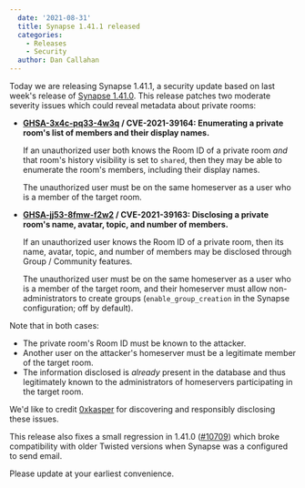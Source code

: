 ```yaml
---
  date: '2021-08-31'
  title: Synapse 1.41.1 released
  categories:
    - Releases
    - Security
  author: Dan Callahan
---
```


Today we are releasing Synapse 1.41.1, a security update based on last week's release of [Synapse 1.41.0](https://matrix.org/blog/2021/08/24/synapse-1-41-0-released). This release patches two moderate severity issues which could reveal metadata about private rooms:

- **[GHSA-3x4c-pq33-4w3q](https://github.com/matrix-org/synapse/security/advisories/GHSA-3x4c-pq33-4w3q) / CVE-2021-39164: Enumerating a private room's list of members and their display names.**

  If an unauthorized user both knows the Room ID of a private room *and* that room's history visibility is set to `shared`, then they may be able to enumerate the room's members, including their display names.

  The unauthorized user must be on the same homeserver as a user who is a member of the target room.

- **[GHSA-jj53-8fmw-f2w2](https://github.com/matrix-org/synapse/security/advisories/GHSA-jj53-8fmw-f2w2) / CVE-2021-39163: Disclosing a private room's name, avatar, topic, and number of members.**

  If an unauthorized user knows the Room ID of a private room, then its name, avatar, topic, and number of members may be disclosed through Group / Community features.

  The unauthorized user must be on the same homeserver as a user who is a member of the target room, and their homeserver must allow non-administrators to create groups (`enable_group_creation` in the Synapse configuration; off by default).

Note that in both cases:

- The private room's Room ID must be known to the attacker.
- Another user on the attacker's homeserver must be a legitimate member of the target room.
- The information disclosed is _already_ present in the database and thus legitimately known to the administrators of homeservers participating in the target room.

We'd like to credit [0xkasper](https://twitter.com/0xkasper) for discovering and responsibly disclosing these issues.

This release also fixes a small regression in 1.41.0 ([#10709](https://github.com/matrix-org/synapse/issues/10709)) which broke compatibility with older Twisted versions when Synapse was a configured to send email.

Please update at your earliest convenience.
